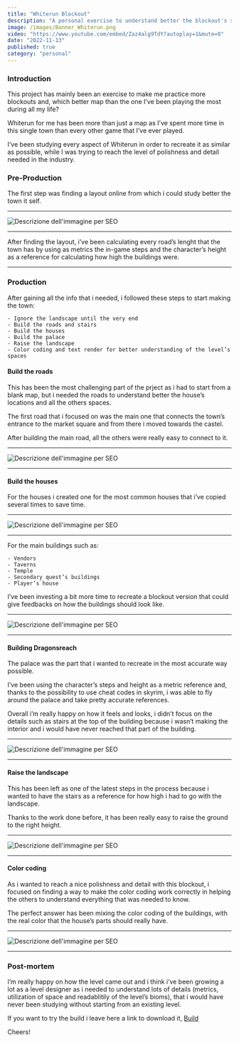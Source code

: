 ```yaml
---
title: "Whiterun Blockout"
description: "A personal exercise to understand better the blockout's steps"
image: /images/Banner_Whiterun.png
video: "https://www.youtube.com/embed/Zaz4alg9TdY?autoplay=1&mute=0"
date: "2022-11-13"
published: true
category: "personal"
---
```


### Introduction

This  project has mainly been an exercise to make me practice more blockouts and, 
which better map than the one I’ve been playing the most during all my life? 

Whiterun for me has been more than just a map as I’ve spent more time in this single town 
than every other game that I’ve ever played. 

I’ve been studying every aspect of Whiterun in order to recreate it as similar as possible, 
while I was trying to reach the level of polishness and detail needed in the industry.

### Pre-Production

The first step was finding a layout online from which i could study better the town it self. 

---

![Descrizione dell'immagine per SEO](/images/Layout.png "Layout comparison")

---

After finding the layout, i’ve been calculating every road’s lenght that the town has by using 
as metrics the in-game steps and the character’s height as a reference for calculating 
how high the buildings were. 

---

### Production

After gaining all the info that i needed, i followed these steps to start making the town:

    - Ignore the landscape until the very end 
    - Build the roads and stairs
    - Build the houses 
    - Build the palace 
    - Raise the landscape 
    - Color coding and text render for better understanding of the level’s spaces 

#### Build the roads

This has been the most challenging part of the prject as i had to start from a blank map, 
but i needed the roads to understand better the house’s locations and all the others spaces. 

The first road that i focused on was the main one that connects the town’s entrance to 
the market square and from there i moved towards the castel. 

After building the main road, all the others were really easy to connect to it. 

---

![Descrizione dell'immagine per SEO](/images/Roads.png "Roads")

---

#### Build the houses

For the houses i created one for the most common houses that i’ve copied several times 
to save time. 

---

![Descrizione dell'immagine per SEO](/images/NPC_house.png "NPC House")

---

For the main buildings such as: 

    - Vendors 
    - Taverns 
    - Temple
    - Secondary quest’s buildings
    - Player’s house 

I’ve been investing a bit more time to recreate a blockout version that could give feedbacks on 
how the buildings should look like. 

---

![Descrizione dell'immagine per SEO](/images/Houses_2.png "All houses")

---

#### Building Dragonsreach 

The palace was the part that i wanted to recreate in the most accurate way possible. 

I’ve been using the character’s steps and height as a metric reference and, thanks to the
possibility to use cheat codes in skyrim, i was able to fly around the palace and take pretty 
accurate references. 

Overall i’m really happy on how it feels and looks, i didn’t focus on the details such as stairs
at the top of the building because i wasn’t making the interior and i would have never 
reached that part of the building. 

---

![Descrizione dell'immagine per SEO](/images/Palace.png "Dragonsreach")

---

#### Raise the landscape 

This has been left as one of the latest steps in the process because i wanted to have the stairs 
as a reference for how high i had to go with the landscape. 

Thanks to the work done before, it has been really easy to raise the ground to the right height. 

---

![Descrizione dell'immagine per SEO](/images/Landscape.png "Landscape")

---

#### Color coding

As i wanted to reach a nice polishness and detail with this blockout, i focused on finding a way
to make the color coding work correctly in helping the others to understand everything that was
needed to know. 

The perfect answer has been mixing the color coding of the buildings, with the real color that 
the house’s parts should really have. 

---

![Descrizione dell'immagine per SEO](/images/Color_coding.png "Color-coding")

---

### Post-mortem

I’m really happy on how the level came out and i think i’ve been growing a lot as a level designer 
as i needed to understand lots of details (metrics, utilization of space and readablitily of the 
level’s bioms), that i would have never been studying without starting from an existing level. 

If you want to try the build i leave here a link to download it, [Build](https://drive.google.com/file/d/1DAUrzZYE3rbkFRwKqqeVUvrRE_d6T8SZ/view?usp=sharing) 

Cheers!


